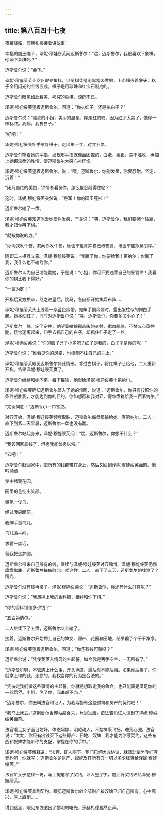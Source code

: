 ```yaml
---
---
---
```

title: 第八百四十七夜
---






夜幕降临，莎赫札德接着讲故事：





幸福的国王陛下，泽妮·穆娃绥芙问迈斯鲁尔：“喂，迈斯鲁尔，我很喜欢下象棋。你会下象棋吗？”

迈斯鲁尔说：“会下。”

泽妮·穆娃绥芙让女仆取来象棋，只见棋盘是用黑檀木做的，上面镶嵌着象牙，格子全用闪光的金线嵌成，棋子是用珍珠和红宝石制成的。

迈斯鲁尔眼见如此精美、考究的象棋，惊奇不已。

泽妮·穆娃绥芙望着迈斯鲁尔，问道：“你执红子，还是执白子？”

迈斯鲁尔说：“漂亮的小姐，美丽的晨星，你走红的吧，因为红子太美了，像你一样标致。我嘛，我执白子。”

“好吧！”

泽妮·穆娃绥芙伸手摆好棋子，走出第一步，对弈开始。

迈斯鲁尔望着她的手指，发现那手指就像面团捏的，白嫩、柔细，美不胜收，再加上她那温柔的性情，使迈斯鲁尔大感心神恍惚。

泽妮·穆娃绥芙望着迈斯鲁尔，说：“喂，迈斯鲁尔，你别发呆，你要忍耐、坚定、沉着！”

“闭月羞花的美娘，钟情者看见你，怎么能忍耐得住呢？”

这时，泽妮·穆娃绥芙突然说：“将军！你的国王死啦！”

迈斯鲁尔输了一盘。

泽妮·穆娃绥芙知道他爱她爱得发疯，于是说：“喂，迈斯鲁尔，我们要赌个输赢，我才跟你再下棋。”

“就按你说的办。”

“你向我发个誓，我向你发个誓，谁也不能背弃自己的誓言，谁也不能欺骗朋伴。”

随即二人相互立誓。泽妮·穆娃绥芙说：“我赢了你，你要给我十第纳尔；你赢了我，我什么也不输给你。”

迈斯鲁尔认为自己准能赢她，于是说：“小姐，你可不要违背自己的誓言哟！我看你的棋比我下得好。”

“一言为定！”

开棋后双方拱卒，继之进皇后，跳马，各自都开始排兵布阵……

泽妮·穆娃绥芙头上缠着一条蓝色缎带，她伸手摘缎带时，露出银柱似的嫩白手腕。她移动红子，同时对迈斯鲁尔说：“喂，迈斯鲁尔，你要多加小心了！”

迈斯鲁尔一惊，定了定神，他望着姑娘那苗条的身材，嫩白肌肤，不禁又心荡神驰，恍惚迷离起来，伸手去抓自己的白子，却抓住红子走了一步。

泽妮·穆娃绥芙说：“你的脑子开了小差吧？红子是我的，白子才是你的呢！”

迈斯鲁尔说：“谁看见你的风姿，也控制不住自己的举止。”

泽妮·穆娃绥芙眼见迈斯鲁尔如此情形，拿过白棋子，将红棋子让给他，二人重新开棋，结果泽妮·穆娃绥芙赢了。

迈斯鲁尔继续和她下棋，每下每输，他就给泽妮·穆娃绥芙十第纳尔。

泽妮·穆娃绥芙确知迈斯鲁尔坠入了她的情网，说道：“迈斯鲁尔，你只有按照你的条件战胜我，才能达到你的目的。你如想再和我对弈，得每盘输给我一百第纳尔。”

“完全同意！”迈斯鲁尔一口答应。

对弈开始，泽妮·穆娃绥芙频频取胜，迈斯鲁尔每盘都输给她一百第纳尔。二人一直下到第二天早晨，迈斯鲁尔一盘也没有赢。

迈斯鲁尔站起身来，泽妮·穆娃绥芙问：“喂，迈斯鲁尔，你想干什么？”

“我该回家拿钱了，但愿我能如愿以偿。”

“去吧！”

迈斯鲁尔赶回家中，把所有的钱都带在身上，然后又回到泽妮·穆娃绥芙面前。他吟诵道：


梦中畅观花园，

园里的花绽出笑颜。

偶见一俊鸟，

经过我的面前。

我伸手抓鸟儿，

鸟儿落手间，

求君一席话，

替我把这梦圆。



迈斯鲁尔带来自己所有的钱，继续与泽妮·穆娃绥芙对弈赌博。泽妮·穆娃绥芙仍然盘盘取胜，迈斯鲁尔每每败北。就这样，二人一直下了三天，迈斯鲁尔的钱输了个精光。

迈斯鲁尔没有钱再赌了，泽妮·穆娃绥芙说：“迈斯鲁尔，你还有什么打算呢？”

迈斯鲁尔说：“我想押上我的香料铺，继续和你下棋。”

“你的香料铺值多少钱？”

“五百第纳尔。”

二人继续下了五盘，迈斯鲁尔又全输了。

接着，迈斯鲁尔开始押上自己的婢女、房产、花园和田地，结果输了个干干净净。

泽妮·穆娃绥芙望着迈斯鲁尔，问道：“你还有钱可赌吗？”

迈斯鲁尔说：“凭使我落入情网的主起誓，如今我是两手空空，一无所有了。”

“迈斯鲁尔呀，不管遇上什么事，开头满意，最后就不能后悔。如果你后悔了。你就拿上你的钱，走你的，我权当你的行为是合法的。”

“凭决定我们做这些事情的主起誓，你就是想取走我的鲁合，也只能算是满足你的一丝愿望。小姐，除了你，我谁都不恋。”

“迈斯鲁尔，你去叫法官和证人，为我写拥有这些财物和房产的契约吧！”

“我马上就去。”迈斯鲁尔当即站起身来，片刻过后，把法官和证人请到了泽妮·穆娃绥芙面前。

法官看见女子面目姣好，体态娴娜，明艳动人，不禁神采飞扬，魂荡心弛。法官说：“太太，你只有出钱买下这些房产、田地、奴婢，我才能为你写契约，这些东西和奴婢才能听你的支配，掌握在你的手中。”

泽妮·穆娃绥芙解释说：“法官、证人阁下，我们已经达成协议，就请动笔为我们写契约吧！你就写：‘迈斯鲁尔的财产、奴婢及其所有的一切以多少钱转给泽妮·穆娃绥芙。’”

法官听女子这样一说，马上提笔写了契约，证人签了字，随后将契约递给泽妮·穆娃绥芙。

泽妮·穆娃绥芙拿到契约，眼见迈斯鲁尔的全部财产和奴婢已归自己所有，心中高兴，喜上眉梢……





讲到这里，眼见东方透出了黎明的曙光，莎赫札德戛然止声。